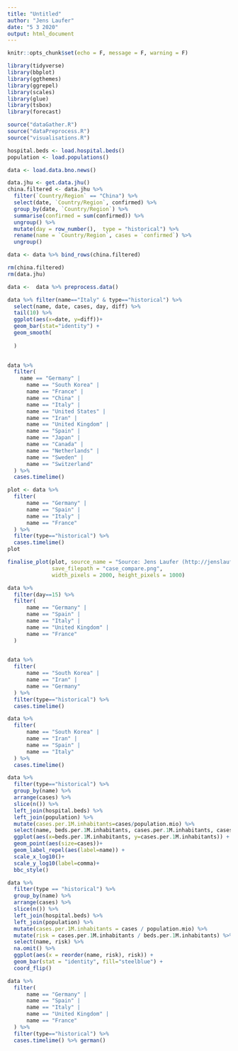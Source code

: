 ```yaml
---
title: "Untitled"
author: "Jens Laufer"
date: "5 3 2020"
output: html_document
---
```


```r
knitr::opts_chunk$set(echo = F, message = F, warning = F)
```

```r
library(tidyverse)
library(bbplot)
library(ggthemes)
library(ggrepel)
library(scales)
library(glue)
library(tsbox)
library(forecast)

source("dataGather.R")
source("dataPreprocess.R")
source("visualisations.R")
```



```r
hospital.beds <- load.hospital.beds()
population <- load.populations()
```



```r
data <- load.data.bno.news()  
```



```r

data.jhu <- get.data.jhu()
china.filtered <- data.jhu %>%
  filter(`Country/Region` == "China") %>%
  select(date, `Country/Region`, confirmed) %>%
  group_by(date, `Country/Region`) %>%
  summarise(confirmed = sum(confirmed)) %>%
  ungroup() %>%
  mutate(day = row_number(),  type = "historical") %>%
  rename(name = `Country/Region`, cases = `confirmed`) %>%
  ungroup()

data <- data %>% bind_rows(china.filtered)

rm(china.filtered)
rm(data.jhu)

```



```r

data <-  data %>% preprocess.data()
```

```r
data %>% filter(name=="Italy" & type=="historical") %>% 
  select(name, date, cases, day, diff) %>% 
  tail(10) %>% 
  ggplot(aes(x=date, y=diff))+
  geom_bar(stat="identity") +
  geom_smooth(
      
  )
  
```








```r
data %>%
  filter(
    name == "Germany" |
      name == "South Korea" |
      name == "France" |
      name == "China" |
      name == "Italy" |
      name == "United States" |
      name == "Iran" |
      name == "United Kingdom" |
      name == "Spain" |
      name == "Japan" |
      name == "Canada" |
      name == "Netherlands" |
      name == "Sweden" |
      name == "Switzerland"
  ) %>%
  cases.timelime()
```





```r
plot <- data %>% 
  filter(
      name == "Germany" |
      name == "Spain" |
      name == "Italy" |
      name == "France" 
  ) %>% 
  filter(type=="historical") %>% 
  cases.timelime() 
plot
```

```r
finalise_plot(plot, source_name = "Source: Jens Laufer (http://jenslaufer.com) Data: BNO News", 
              save_filepath = "case_compare.png",
              width_pixels = 2000, height_pixels = 1000)

```


```r
data %>% 
  filter(day==15) %>%  
  filter(
      name == "Germany" |
      name == "Spain" |
      name == "Italy" |
      name == "United Kingdom" |
      name == "France" 
  ) 
  
```
```r
data %>% 
  filter(
      name == "South Korea" |
      name == "Iran" |
      name == "Germany" 
  ) %>% 
  filter(type=="historical") %>% 
  cases.timelime() 
```




```r
data %>% 
  filter(
      name == "South Korea" |
      name == "Iran" |
      name == "Spain" |
      name == "Italy"  
  ) %>% 
  cases.timelime() 


```


```r
data %>% 
  filter(type=="historical") %>% 
  group_by(name) %>% 
  arrange(cases) %>% 
  slice(n()) %>% 
  left_join(hospital.beds) %>% 
  left_join(population) %>% 
  mutate(cases.per.1M.inhabitants=cases/population.mio) %>% 
  select(name, beds.per.1M.inhabitants, cases.per.1M.inhabitants, cases) %>% 
  ggplot(aes(x=beds.per.1M.inhabitants, y=cases.per.1M.inhabitants)) +
  geom_point(aes(size=cases))+
  geom_label_repel(aes(label=name)) +
  scale_x_log10()+
  scale_y_log10(label=comma)+
  bbc_style()
```
```r
data %>%
  filter(type == "historical") %>%
  group_by(name) %>%
  arrange(cases) %>%
  slice(n()) %>%
  left_join(hospital.beds) %>%
  left_join(population) %>%
  mutate(cases.per.1M.inhabitants = cases / population.mio) %>%
  mutate(risk = cases.per.1M.inhabitants / beds.per.1M.inhabitants) %>%
  select(name, risk) %>%
  na.omit() %>% 
  ggplot(aes(x = reorder(name, risk), risk)) +
  geom_bar(stat = "identity", fill="steelblue") +
  coord_flip() 
```


```r
data %>% 
  filter(
      name == "Germany" |
      name == "Spain" |
      name == "Italy" |
      name == "United Kingdom" |
      name == "France" 
  ) %>% 
  filter(type=="historical") %>% 
  cases.timelime() %>% german()
```

